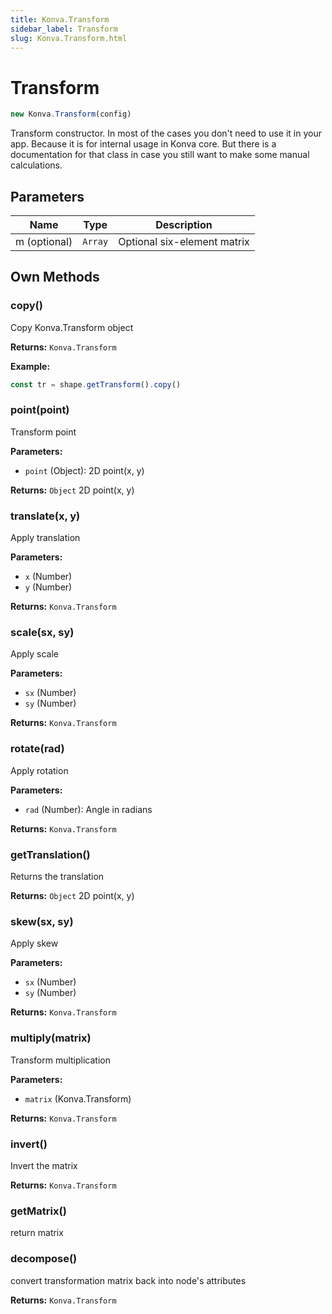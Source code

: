 ```yaml
---
title: Konva.Transform
sidebar_label: Transform
slug: Konva.Transform.html
---
```


# Transform

```javascript
new Konva.Transform(config)
```

Transform constructor. In most of the cases you don't need to use it in your app. Because it is for internal usage in Konva core. But there is a documentation for that class in case you still want to make some manual calculations.

## Parameters

| Name | Type | Description |
| ---- | ---- | ----------- |
| m (optional) | `Array` | Optional six-element matrix |

## Own Methods

### copy()

Copy Konva.Transform object

**Returns:** `Konva.Transform` 

**Example:**

```javascript
const tr = shape.getTransform().copy()
```

### point(point)

Transform point

**Parameters:**

- `point` (Object): 2D point(x, y)

**Returns:** `Object` 2D point(x, y)

### translate(x, y)

Apply translation

**Parameters:**

- `x` (Number)
- `y` (Number)

**Returns:** `Konva.Transform` 

### scale(sx, sy)

Apply scale

**Parameters:**

- `sx` (Number)
- `sy` (Number)

**Returns:** `Konva.Transform` 

### rotate(rad)

Apply rotation

**Parameters:**

- `rad` (Number): Angle in radians

**Returns:** `Konva.Transform` 

### getTranslation()

Returns the translation

**Returns:** `Object` 2D point(x, y)

### skew(sx, sy)

Apply skew

**Parameters:**

- `sx` (Number)
- `sy` (Number)

**Returns:** `Konva.Transform` 

### multiply(matrix)

Transform multiplication

**Parameters:**

- `matrix` (Konva.Transform)

**Returns:** `Konva.Transform` 

### invert()

Invert the matrix

**Returns:** `Konva.Transform` 

### getMatrix()

return matrix

### decompose()

convert transformation matrix back into node's attributes

**Returns:** `Konva.Transform` 


